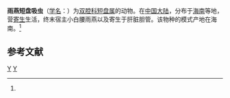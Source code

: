 {{Speciesbox
| genus = Brachydistomum
| species = apium
| authority = (Li et al., 1985)<ref name='id9889'>{{cite web| url =http://www.bioinfo.cn/db05/BjdwSpecies.php?action=view&id=9889| title =雨燕短盘吸虫| work =《中国动物物种编目数据库》| publisher =中国科学院微生物研究所| author =中国科学院动物研究所| accessdate =2009-04-16| deadurl =yes| archiveurl =https://web.archive.org/web/20160305035804/http://www.bioinfo.cn/db05/BjdwSpecies.php?action=view&id=9889| archivedate =2016-03-05}}</ref>
}}

'''雨燕短盘吸虫'''（[[学名|学名]]：{{lang|la|''Brachydistomum apium''}}）为[[双腔科|双腔科]][[短盘属|短盘属]]的动物。在[[中国大陆|中国大陆]]，分布于[[海南|海南]]等地，营[[寄生|寄生]]生活，终末宿主小白腰雨燕以及寄生于肝脏胆管。该物种的模式产地在海南。<ref name='id9889'/>

== 参考文献 ==
{{reflist}}

{{Taxonbar}}

[[Category:1985年描述的动物|Y]]
[[Category:短腺属|Y]]


{{吸虫小作品}}